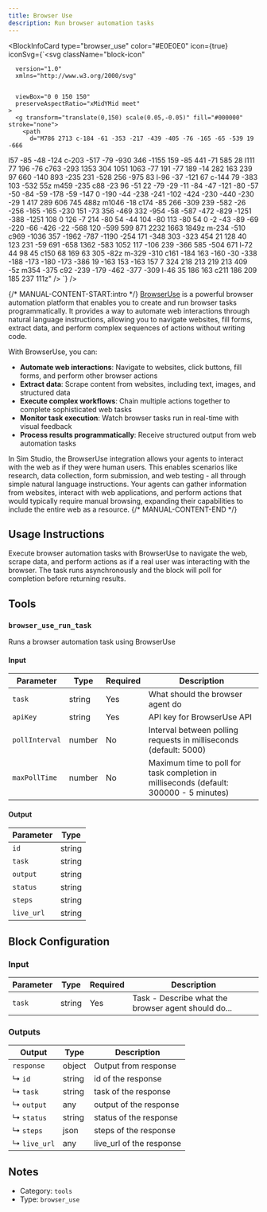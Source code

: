 ```yaml
---
title: Browser Use
description: Run browser automation tasks
---
```



<BlockInfoCard
  type="browser_use"
  color="#E0E0E0"
  icon={true}
  iconSvg={`<svg className="block-icon"
      
      version="1.0"
      xmlns="http://www.w3.org/2000/svg"
      
      
      viewBox="0 0 150 150"
      preserveAspectRatio="xMidYMid meet"
    >
      <g transform="translate(0,150) scale(0.05,-0.05)" fill="#000000" stroke="none">
        <path
          d="M786 2713 c-184 -61 -353 -217 -439 -405 -76 -165 -65 -539 19 -666
l57 -85 -48 -124 c-203 -517 -79 -930 346 -1155 159 -85 441 -71 585 28 l111
77 196 -76 c763 -293 1353 304 1051 1063 -77 191 -77 189 -14 282 163 239 97
660 -140 893 -235 231 -528 256 -975 83 l-96 -37 -121 67 c-144 79 -383 103
-532 55z m459 -235 c88 -23 96 -51 22 -79 -29 -11 -84 -47 -121 -80 -57 -50
-84 -59 -178 -59 -147 0 -190 -44 -238 -241 -102 -424 -230 -440 -230 -29 1
417 289 606 745 488z m1046 -18 c174 -85 266 -309 239 -582 -26 -256 -165
-165 -230 151 -73 356 -469 332 -954 -58 -587 -472 -829 -1251 -388 -1251 108
0 126 -7 214 -80 54 -44 104 -80 113 -80 54 0 -2 -43 -89 -69 -220 -66 -426
-22 -568 120 -599 599 871 2232 1663 1849z m-234 -510 c969 -1036 357 -1962
-787 -1190 -254 171 -348 303 -323 454 21 128 40 123 231 -59 691 -658 1362
-583 1052 117 -106 239 -366 585 -504 671 l-72 44 98 45 c150 68 169 63 305
-82z m-329 -310 c161 -184 163 -160 -30 -338 -188 -173 -180 -173 -386 19
-163 153 -163 157 7 324 218 213 219 213 409 -5z m354 -375 c92 -239 -179
-462 -377 -309 l-46 35 186 163 c211 186 209 185 237 111z"
        />
      </g>
    </svg>`}
/>

{/* MANUAL-CONTENT-START:intro */}
[BrowserUse](https://browser-use.com/) is a powerful browser automation platform that enables you to create and run browser tasks programmatically. It provides a way to automate web interactions through natural language instructions, allowing you to navigate websites, fill forms, extract data, and perform complex sequences of actions without writing code.

With BrowserUse, you can:

- **Automate web interactions**: Navigate to websites, click buttons, fill forms, and perform other browser actions
- **Extract data**: Scrape content from websites, including text, images, and structured data
- **Execute complex workflows**: Chain multiple actions together to complete sophisticated web tasks
- **Monitor task execution**: Watch browser tasks run in real-time with visual feedback
- **Process results programmatically**: Receive structured output from web automation tasks

In Sim Studio, the BrowserUse integration allows your agents to interact with the web as if they were human users. This enables scenarios like research, data collection, form submission, and web testing - all through simple natural language instructions. Your agents can gather information from websites, interact with web applications, and perform actions that would typically require manual browsing, expanding their capabilities to include the entire web as a resource.
{/* MANUAL-CONTENT-END */}

## Usage Instructions

Execute browser automation tasks with BrowserUse to navigate the web, scrape data, and perform actions as if a real user was interacting with the browser. The task runs asynchronously and the block will poll for completion before returning results.

## Tools

### `browser_use_run_task`

Runs a browser automation task using BrowserUse

#### Input

| Parameter      | Type   | Required | Description                                                                              |
| -------------- | ------ | -------- | ---------------------------------------------------------------------------------------- |
| `task`         | string | Yes      | What should the browser agent do                                                         |
| `apiKey`       | string | Yes      | API key for BrowserUse API                                                               |
| `pollInterval` | number | No       | Interval between polling requests in milliseconds \(default: 5000\)                      |
| `maxPollTime`  | number | No       | Maximum time to poll for task completion in milliseconds \(default: 300000 - 5 minutes\) |

#### Output

| Parameter  | Type   |
| ---------- | ------ |
| `id`       | string |
| `task`     | string |
| `output`   | string |
| `status`   | string |
| `steps`    | string |
| `live_url` | string |

## Block Configuration

### Input

| Parameter | Type   | Required | Description                                         |
| --------- | ------ | -------- | --------------------------------------------------- |
| `task`    | string | Yes      | Task - Describe what the browser agent should do... |

### Outputs

| Output       | Type   | Description              |
| ------------ | ------ | ------------------------ |
| `response`   | object | Output from response     |
| ↳ `id`       | string | id of the response       |
| ↳ `task`     | string | task of the response     |
| ↳ `output`   | any    | output of the response   |
| ↳ `status`   | string | status of the response   |
| ↳ `steps`    | json   | steps of the response    |
| ↳ `live_url` | any    | live_url of the response |

## Notes

- Category: `tools`
- Type: `browser_use`
